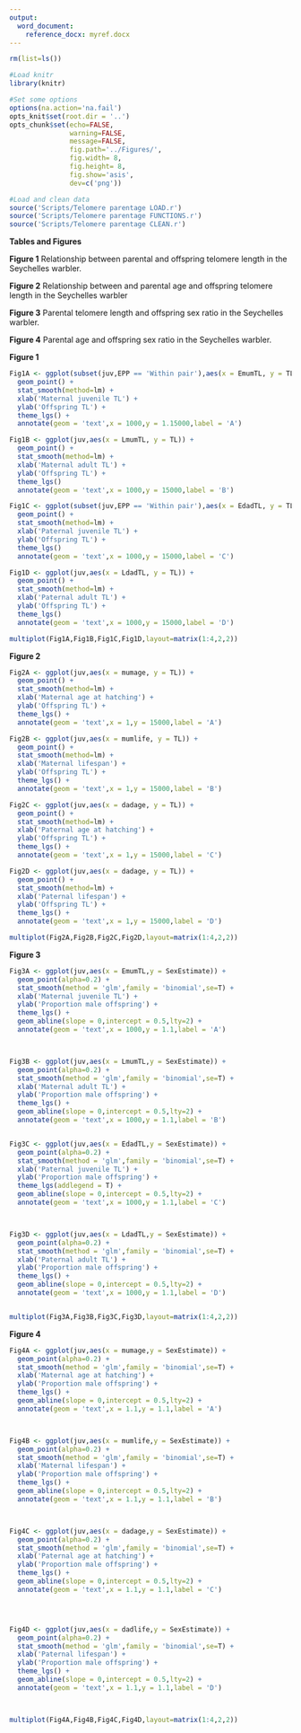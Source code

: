 ```yaml
---
output:
  word_document:
    reference_docx: myref.docx
---
```


```r

rm(list=ls())

#Load knitr
library(knitr)

#Set some options
options(na.action='na.fail')
opts_knit$set(root.dir = '..')
opts_chunk$set(echo=FALSE,
               warning=FALSE,
               message=FALSE,
               fig.path='../Figures/',
               fig.width= 8,
               fig.height= 8,
               fig.show='asis',
               dev=c('png'))

```

```r

#Load and clean data
source('Scripts/Telomere parentage LOAD.r')
source('Scripts/Telomere parentage FUNCTIONS.r')
source('Scripts/Telomere parentage CLEAN.r')


```


**Tables and Figures**

**Figure 1** Relationship between parental and offspring telomere length in the Seychelles warbler.

**Figure 2** Relationship between and parental age and offspring telomere length in the Seychelles warbler

**Figure 3** Parental telomere length and offspring sex ratio in the Seychelles warbler.

**Figure 4** Parental age and offspring sex ratio in the Seychelles warbler.



**Figure 1**
```r

Fig1A <- ggplot(subset(juv,EPP == 'Within pair'),aes(x = EmumTL, y = TL)) +
  geom_point() +
  stat_smooth(method=lm) +
  xlab('Maternal juvenile TL') +
  ylab('Offspring TL') +
  theme_lgs() +
  annotate(geom = 'text',x = 1000,y = 1.15000,label = 'A')

Fig1B <- ggplot(juv,aes(x = LmumTL, y = TL)) +
  geom_point() +
  stat_smooth(method=lm) +
  xlab('Maternal adult TL') +
  ylab('Offspring TL') +
  theme_lgs()
  annotate(geom = 'text',x = 1000,y = 15000,label = 'B')

Fig1C <- ggplot(subset(juv,EPP == 'Within pair'),aes(x = EdadTL, y = TL)) +
  geom_point() +
  stat_smooth(method=lm) +
  xlab('Paternal juvenile TL') +
  ylab('Offspring TL') +
  theme_lgs()
  annotate(geom = 'text',x = 1000,y = 15000,label = 'C')

Fig1D <- ggplot(juv,aes(x = LdadTL, y = TL)) +
  geom_point() +
  stat_smooth(method=lm) +
  xlab('Paternal adult TL') +
  ylab('Offspring TL') +
  theme_lgs()
  annotate(geom = 'text',x = 1000,y = 15000,label = 'D')

multiplot(Fig1A,Fig1B,Fig1C,Fig1D,layout=matrix(1:4,2,2))

```



**Figure 2**
```r

Fig2A <- ggplot(juv,aes(x = mumage, y = TL)) +
  geom_point() +
  stat_smooth(method=lm) +
  xlab('Maternal age at hatching') +
  ylab('Offspring TL') +
  theme_lgs() +
  annotate(geom = 'text',x = 1,y = 15000,label = 'A')

Fig2B <- ggplot(juv,aes(x = mumlife, y = TL)) +
  geom_point() +
  stat_smooth(method=lm) +
  xlab('Maternal lifespan') +
  ylab('Offspring TL') +
  theme_lgs() +
  annotate(geom = 'text',x = 1,y = 15000,label = 'B')

Fig2C <- ggplot(juv,aes(x = dadage, y = TL)) +
  geom_point() +
  stat_smooth(method=lm) +
  xlab('Paternal age at hatching') +
  ylab('Offspring TL') +
  theme_lgs() +
  annotate(geom = 'text',x = 1,y = 15000,label = 'C')

Fig2D <- ggplot(juv,aes(x = dadage, y = TL)) +
  geom_point() +
  stat_smooth(method=lm) +
  xlab('Paternal lifespan') +
  ylab('Offspring TL') +
  theme_lgs() +
  annotate(geom = 'text',x = 1,y = 15000,label = 'D')

multiplot(Fig2A,Fig2B,Fig2C,Fig2D,layout=matrix(1:4,2,2))

```












**Figure 3**
```r

Fig3A <- ggplot(juv,aes(x = EmumTL,y = SexEstimate)) +
  geom_point(alpha=0.2) +
  stat_smooth(method = 'glm',family = 'binomial',se=T) +
  xlab('Maternal juvenile TL') +
  ylab('Proportion male offspring') +
  theme_lgs() +
  geom_abline(slope = 0,intercept = 0.5,lty=2) +  
  annotate(geom = 'text',x = 1000,y = 1.1,label = 'A')



Fig3B <- ggplot(juv,aes(x = LmumTL,y = SexEstimate)) +
  geom_point(alpha=0.2) +
  stat_smooth(method = 'glm',family = 'binomial',se=T) +
  xlab('Maternal adult TL') +
  ylab('Proportion male offspring') +
  theme_lgs() +
  geom_abline(slope = 0,intercept = 0.5,lty=2) +  
  annotate(geom = 'text',x = 1000,y = 1.1,label = 'B')


Fig3C <- ggplot(juv,aes(x = EdadTL,y = SexEstimate)) +
  geom_point(alpha=0.2) +
  stat_smooth(method = 'glm',family = 'binomial',se=T) +
  xlab('Paternal juvenile TL') +
  ylab('Proportion male offspring') +
  theme_lgs(addlegend = T) +
  geom_abline(slope = 0,intercept = 0.5,lty=2) +  
  annotate(geom = 'text',x = 1000,y = 1.1,label = 'C')



Fig3D <- ggplot(juv,aes(x = LdadTL,y = SexEstimate)) +
  geom_point(alpha=0.2) +
  stat_smooth(method = 'glm',family = 'binomial',se=T) +
  xlab('Paternal adult TL') +
  ylab('Proportion male offspring') +
  theme_lgs() +
  geom_abline(slope = 0,intercept = 0.5,lty=2) +  
  annotate(geom = 'text',x = 1000,y = 1.1,label = 'D')


multiplot(Fig3A,Fig3B,Fig3C,Fig3D,layout=matrix(1:4,2,2))


```


**Figure 4**
```r

Fig4A <- ggplot(juv,aes(x = mumage,y = SexEstimate)) +
  geom_point(alpha=0.2) +
  stat_smooth(method = 'glm',family = 'binomial',se=T) +
  xlab('Maternal age at hatching') +
  ylab('Proportion male offspring') +
  theme_lgs() +
  geom_abline(slope = 0,intercept = 0.5,lty=2) +  
  annotate(geom = 'text',x = 1.1,y = 1.1,label = 'A')



Fig4B <- ggplot(juv,aes(x = mumlife,y = SexEstimate)) +
  geom_point(alpha=0.2) +
  stat_smooth(method = 'glm',family = 'binomial',se=T) +
  xlab('Maternal lifespan') +
  ylab('Proportion male offspring') +
  theme_lgs() +
  geom_abline(slope = 0,intercept = 0.5,lty=2) +  
  annotate(geom = 'text',x = 1.1,y = 1.1,label = 'B')



Fig4C <- ggplot(juv,aes(x = dadage,y = SexEstimate)) +
  geom_point(alpha=0.2) +
  stat_smooth(method = 'glm',family = 'binomial',se=T) +
  xlab('Paternal age at hatching') +
  ylab('Proportion male offspring') +
  theme_lgs() +
  geom_abline(slope = 0,intercept = 0.5,lty=2) +  
  annotate(geom = 'text',x = 1.1,y = 1.1,label = 'C')




Fig4D <- ggplot(juv,aes(x = dadlife,y = SexEstimate)) +
  geom_point(alpha=0.2) +
  stat_smooth(method = 'glm',family = 'binomial',se=T) +
  xlab('Paternal lifespan') +
  ylab('Proportion male offspring') +
  theme_lgs() +
  geom_abline(slope = 0,intercept = 0.5,lty=2) +  
  annotate(geom = 'text',x = 1.1,y = 1.1,label = 'D')



multiplot(Fig4A,Fig4B,Fig4C,Fig4D,layout=matrix(1:4,2,2))


```
